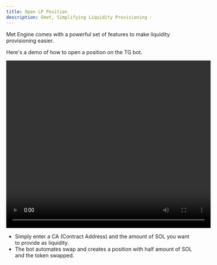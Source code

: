 ```yaml
---
title: Open LP Position
description: Gmet, Simplifying Liquidity Provisioning ☄️
---
```


Met Engine comes with a powerful set of features to make liquidity provisioning easier.

<Callout>Here's a demo of how to open a position on the TG bot.</Callout>

<video width="550" height="450" controls>
  <source
    src="https://docs.metengine.xyz/create-position.mp4"
    type="video/mp4"
  />
</video>


   - Simply enter a CA (Contract Address) and the amount of SOL you want to provide as liquidity.
   - The bot automates swap and creates a position with half amount of SOL and the token swapped.

